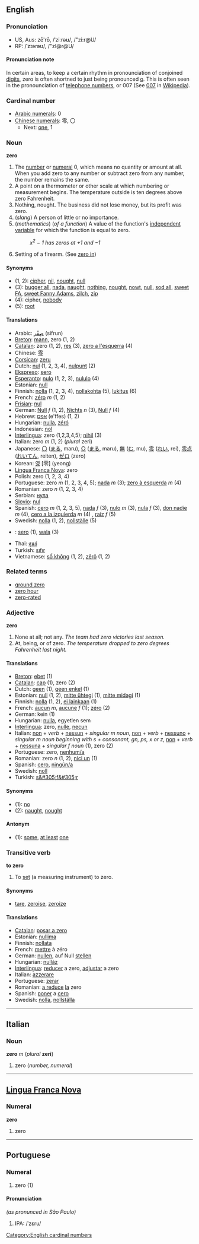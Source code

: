 ==English==
===Pronunciation===
*US, Aus: zē'rō, /ˈziːrəʊ/, /"zi:r@U/
*RP: /ˈzɪərəʊ/, /"zI@r@U/

====Pronunciation note====
In certain areas, to keep a certain rhythm in pronounciation of conjoined [[digit]]s, zero is often shortned to just being pronounced [[o]]. This is often seen in the pronounciation of [[telephone numbers]], or 007 (See [[w:007|007]] in [[Wikipedia]]).

===Cardinal number===
*[[w:Arabic Numerals|Arabic numerals]]: 0
*[[w:Chinese numerals|Chinese numerals]]: 零, 〇
**Next: [[one]], 1

===Noun===
'''zero'''

# The [[number]] or [[numeral]] 0, which means no quantity or amount at all. When you add zero to any number or subtract zero from any number, the number remains the same. 
#A point on a thermometer or other scale at which numbering or measurement begins. The temperature outside is ten degrees above zero Fahrenheit. 
# Nothing, nought. The business did not lose money, but its profit was zero.
# (''slang'') A person of little or no importance.
# (''mathematics'') (''of a function'') A value of the function's [[independent variable]] for which the function is equal to zero.
#:''x<sup>2</sup> &minus; 1 has zeros at +1 and &minus;1''
#Setting of a firearm. (See [[zero in]])

====Synonyms====
*(1, 2): [[cipher]], [[nil]], [[nought]], [[null]]
*(3): [[bugger all]], [[nada]], [[naught]], [[nothing]], [[nought]], [[nowt]], [[null]], [[sod all]], [[sweet FA]], [[sweet Fanny Adams]], [[zilch]], [[zip]]
*(4): cipher, [[nobody]]
*(5): [[root]]

====Translations====
*Arabic: [[صِفْر]] (sifrun)
*[[Breton]]: [[mann]], zero (1, 2)
*[[Catalan]]: zero (1, 2), [[res]] (3), [[zero a l'esquerra]] (4)
*Chinese: [[零]]
*[[Corsican]]: [[zeru]]
*Dutch: [[nul]] (1, 2, 3, 4), [[nulpunt]] (2)
*[[Ekspreso]]: [[sero]]
*[[Esperanto]]: [[nulo]] (1, 2, 3), [[nululo]] (4)
*Estonian: [[null]]
*Finnish: [[nolla]] (1, 2, 3, 4), [[nollakohta]] (5), [[lukitus]] (6)
*French: [[zéro]] ''m'' (1, 2)
*[[Frisian]]: [[nul]]
*German: [[Null]] ''f'' (1, 2), [[Nichts]] ''n'' (3), [[Null]] ''f''  (4)
*Hebrew: [[אפס]] (e'ffes) (1, 2)
*Hungarian: [[nulla]], [[zéró]]
*Indonesian: [[nol]]
*[[Interlingua]]: zero (1,2,3,4,5); [[nihil]] (3)
*Italian: zero ''m'' (1, 2) (''plural'' zeri)
*Japanese: [[〇]] ([[まる]], maru), [[○]] ([[まる]], maru), [[無]] ([[む]], mu), [[零]] ([[れい]], rei), [[零点]] ([[れいてん]], reiten), [[ゼロ]] (zero)
*Korean: [[영]] [零] (yeong)
*[[Lingua Franca Nova]]: zero
*Polish: zero (1, 2, 3, 4)
*Portuguese: zero ''m'' (1, 2, 3, 4, 5); [[nada]] ''m'' (3); [[zero à esquerda]] ''m'' (4) <!-- Query this - does this mean "zero from the left"/"zero from below"?  This has a different meaning in mathematics -->
*Romanian: zero ''n'' (1, 2, 3, 4)
*Serbian: [[нула]]
*[[Slovio]]:  [[nul]]
*Spanish: [[cero]] ''m'' (1, 2, 3, 5), [[nada]] ''f'' (3), [[nulo]] ''m'' (3), [[nula]] ''f'' (3), [[don nadie]] ''m'' (4), [[cero a la izquierda]] ''m'' (4) <!-- Query this - does this mean "zero from the left"/"zero from below"?  This has a different meaning in mathematics. Re: "Cero a la izquierda" is the difference between writing 09 and 9. Here the zero is of no importance. -->, [[raíz]] ''f'' (5)
*Swedish: [[nolla]] (1, 2), [[nollställe]] (5)
*{{tl}}: [[sero]] (1), [[wala]] (3)
*Thai: [[ศูนย์]]
*Turkish: [[sıfır]]
*Vietnamese: [[số không]] (1, 2), [[zêrô]] (1, 2)

===Related terms===
*[[ground zero]]
*[[zero hour]]
*[[zero-rated]]

===Adjective===
'''zero'''

#None at all; not any. ''The team had zero victories last season.''
#At, being, or of zero. ''The temperature dropped to zero degrees Fahrenheit last night.''
 
====Translations====
*[[Breton]]: [[ebet]] (1)
*[[Catalan]]: [[cap]] (1), zero (2)
*Dutch: [[geen]] (1), [[geen enkel]] (1)
*Estonian: [[null]] (1, 2), [[mitte ühtegi]] (1), [[mitte midagi]] (1)
*Finnish: [[nolla]] (1, 2), [[ei lainkaan]] (1)
*French: [[aucun]] ''m'', [[aucune]] ''f'' (1); [[zéro]] (2)
*German: kein (1)  
*Hungarian: [[nulla]], egyetlen sem
*[[Interlingua]]: zero, [[nulle]], [[necun]]
*Italian: [[non]] + ''verb'' + [[nessun]] + ''singular m noun'', [[non]] + ''verb'' + [[nessuno]] + ''singular m noun beginning with s + consonant, gn, ps, x or z'', [[non]] + ''verb'' + [[nessuna]] + ''singular f noun'' (1), zero (2)
*Portuguese: zero, [[nenhum/a]]
*Romanian: zero ''n'' (1, 2), [[nici un]] (1)
*Spanish: [[cero]], [[ningún/a]]
*Swedish: [[noll]]
*Turkish: [[s&#305;f&#305;r]]

====Synonyms====
*(1): [[no]]
*(2): [[naught]], [[nought]]

====Antonym====
*(1): [[some]], [[at least]] [[one]]

===Transitive verb===
'''to zero'''

# To [[set]] (a measuring instrument) to zero.

====Synonyms====
*[[tare]], [[zeroise]], [[zeroize]]

====Translations====
*[[Catalan]]: [[posar a zero]]
*Estonian: [[nullima]]
*Finnish: [[nollata]]
*French: [[mettre]] à zéro
*German: [[nullen]], auf Null [[stellen]]
*Hungarian: [[nulláz]]
*[[Interlingua]]: [[reducer]] a zero, [[adjustar]] a zero
*Italian: [[azzerare]]
*Portuguese: [[zerar]]
*Romanian: [[a reduce]] [[la]] zero
*Spanish: [[poner]] a [[cero]]
*Swedish: [[nolla]], [[nollställa]]

----
==Italian==
===Noun===
'''zero''' ''m'' (''plural'' '''zeri''')

#zero (''number, numeral'')

----

==[[Lingua Franca Nova]]==
===Numeral===
'''zero'''

# zero

----

==Portuguese==
===Numeral===

#zero (1)

====Pronunciation====
''(as pronunced in São Paulo)''

#IPA: /ˈzɛru/

[[Category:English cardinal numbers]]